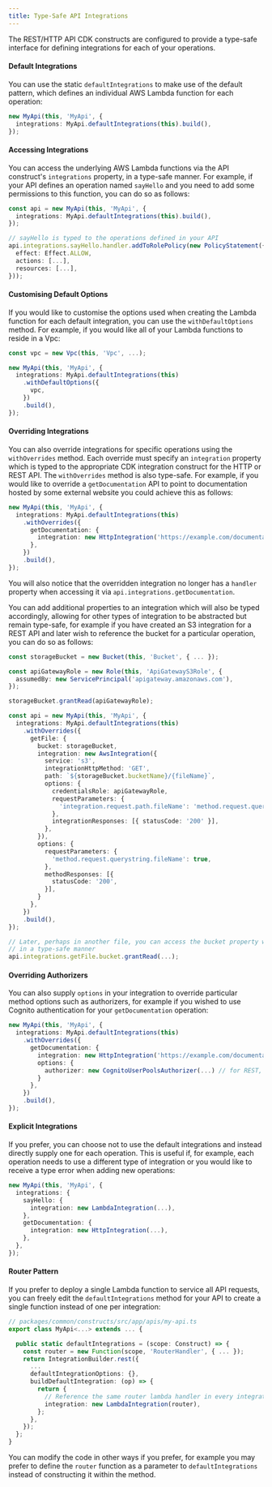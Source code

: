 ```yaml
---
title: Type-Safe API Integrations
---
```


The REST/HTTP API CDK constructs are configured to provide a type-safe interface for defining integrations for each of your operations.

#### Default Integrations

You can use the static `defaultIntegrations` to make use of the default pattern, which defines an individual AWS Lambda function for each operation:

```ts {2}
new MyApi(this, 'MyApi', {
  integrations: MyApi.defaultIntegrations(this).build(),
});
```

#### Accessing Integrations

You can access the underlying AWS Lambda functions via the API construct's `integrations` property, in a type-safe manner. For example, if your API defines an operation named `sayHello` and you need to add some permissions to this function, you can do so as follows:

```ts {6}
const api = new MyApi(this, 'MyApi', {
  integrations: MyApi.defaultIntegrations(this).build(),
});

// sayHello is typed to the operations defined in your API
api.integrations.sayHello.handler.addToRolePolicy(new PolicyStatement({
  effect: Effect.ALLOW,
  actions: [...],
  resources: [...],
}));
```

#### Customising Default Options

If you would like to customise the options used when creating the Lambda function for each default integration, you can use the `withDefaultOptions` method. For example, if you would like all of your Lambda functions to reside in a Vpc:

```ts {5-7}
const vpc = new Vpc(this, 'Vpc', ...);

new MyApi(this, 'MyApi', {
  integrations: MyApi.defaultIntegrations(this)
    .withDefaultOptions({
      vpc,
    })
    .build(),
});
```

#### Overriding Integrations

You can also override integrations for specific operations using the `withOverrides` method. Each override must specify an `integration` property which is typed to the appropriate CDK integration construct for the HTTP or REST API. The `withOverrides` method is also type-safe. For example, if you would like to override a `getDocumentation` API to point to documentation hosted by some external website you could achieve this as follows:

```ts
new MyApi(this, 'MyApi', {
  integrations: MyApi.defaultIntegrations(this)
    .withOverrides({
      getDocumentation: {
        integration: new HttpIntegration('https://example.com/documentation'),
      },
    })
    .build(),
});
```

You will also notice that the overridden integration no longer has a `handler` property when accessing it via `api.integrations.getDocumentation`.

You can add additional properties to an integration which will also be typed accordingly, allowing for other types of integration to be abstracted but remain type-safe, for example if you have created an S3 integration for a REST API and later wish to reference the bucket for a particular operation, you can do so as follows:

```ts {13, 41}
const storageBucket = new Bucket(this, 'Bucket', { ... });

const apiGatewayRole = new Role(this, 'ApiGatewayS3Role', {
  assumedBy: new ServicePrincipal('apigateway.amazonaws.com'),
});

storageBucket.grantRead(apiGatewayRole);

const api = new MyApi(this, 'MyApi', {
  integrations: MyApi.defaultIntegrations(this)
    .withOverrides({
      getFile: {
        bucket: storageBucket,
        integration: new AwsIntegration({
          service: 's3',
          integrationHttpMethod: 'GET',
          path: `${storageBucket.bucketName}/{fileName}`,
          options: {
            credentialsRole: apiGatewayRole,
            requestParameters: {
              'integration.request.path.fileName': 'method.request.querystring.fileName',
            },
            integrationResponses: [{ statusCode: '200' }],
          },
        }),
        options: {
          requestParameters: {
            'method.request.querystring.fileName': true,
          },
          methodResponses: [{
            statusCode: '200',
          }],
        }
      },
    })
    .build(),
});

// Later, perhaps in another file, you can access the bucket property we defined
// in a type-safe manner
api.integrations.getFile.bucket.grantRead(...);
```

#### Overriding Authorizers

You can also supply `options` in your integration to override particular method options such as authorizers, for example if you wished to use Cognito authentication for your `getDocumentation` operation:

```ts
new MyApi(this, 'MyApi', {
  integrations: MyApi.defaultIntegrations(this)
    .withOverrides({
      getDocumentation: {
        integration: new HttpIntegration('https://example.com/documentation'),
        options: {
          authorizer: new CognitoUserPoolsAuthorizer(...) // for REST, or HttpUserPoolAuthorizer for an HTTP API
        }
      },
    })
    .build(),
});
```

#### Explicit Integrations

If you prefer, you can choose not to use the default integrations and instead directly supply one for each operation. This is useful if, for example, each operation needs to use a different type of integration or you would like to receive a type error when adding new operations:

```ts
new MyApi(this, 'MyApi', {
  integrations: {
    sayHello: {
      integration: new LambdaIntegration(...),
    },
    getDocumentation: {
      integration: new HttpIntegration(...),
    },
  },
});
```

#### Router Pattern

If you prefer to deploy a single Lambda function to service all API requests, you can freely edit the `defaultIntegrations` method for your API to create a single function instead of one per integration:

```ts {5,11-12}
// packages/common/constructs/src/app/apis/my-api.ts
export class MyApi<...> extends ... {

  public static defaultIntegrations = (scope: Construct) => {
    const router = new Function(scope, 'RouterHandler', { ... });
    return IntegrationBuilder.rest({
      ...
      defaultIntegrationOptions: {},
      buildDefaultIntegration: (op) => {
        return {
          // Reference the same router lambda handler in every integration
          integration: new LambdaIntegration(router),
        };
      },
    });
  };
}
```

You can modify the code in other ways if you prefer, for example you may prefer to define the `router` function as a parameter to `defaultIntegrations` instead of constructing it within the method.
